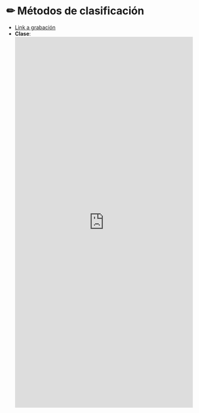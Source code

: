# &#9999; Métodos de clasificación {-}

* <a href="https://www.google.cl" target="_blank">Link a grabación</a>
* **Clase**:
<iframe src="https://docs.google.com/gview?url=https://admisionyregistros.uc.cl/images/pdf/folletos_carreras/estadistica.pdf&embedded=true" style="width:100%; height:1000px;" frameborder="0">PDF de la clase</iframe>